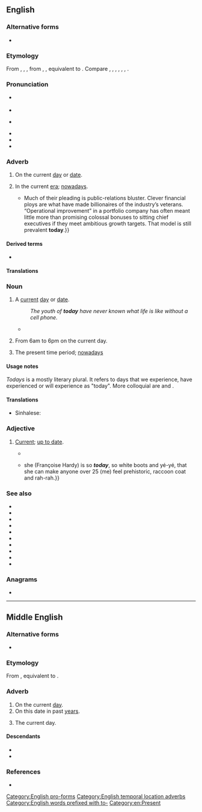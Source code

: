 {{also|to-day}}
==English==

===Alternative forms===
* {{alter|en|to-day||archaic}}

===Etymology===
From {{inh|en|enm|today}}, {{m|enm|to-daie}}, {{m|enm|todæig}}, from {{inh|en|ang|tōdæġ}}, {{m|ang|tō dæġe|t=today|lit=on [the/this] day, [this] day forward}}, equivalent to {{af|en|to|day}}. Compare {{cog|stq|däälich|t=today}}, {{cog|nl|vandaag|t=today}}, {{cog|osx|hindag|t=today|lit=[this] day forward}}, {{cog|nds-de|vandage}}, {{m|nds-de|vandaag|t=today}}, {{cog|sv|i dag}}, {{m|sv|idag|t=today}}.

===Pronunciation===
* {{a|RP}} {{IPA|en|/təˈdeɪ/}}
* {{audio|en|En-uk-today.ogg|Audio (RP)}}
* {{a|GA}} {{IPA|en|/təˈdeɪ/|[tʰəˈdeɪ]|/tʊˈdeɪ/|[tʰʊˈdeɪ]|[tʰʉɾeɪː]}}
* {{audio|en|En-us-today.ogg|Audio (GA)}}
* {{rhymes|en|eɪ|s=2}}
* {{hyphenation|en|to|day}}

===Adverb===
{{en-adv|-}}

# On the current [[day]] or [[date]].
#: {{ux|en|I want this done '''today'''.}}
#: {{ux|en|'''Today''', my brother went to the shops.}}
# In the current [[era]]; [[nowadays]].
#* {{quote-journal|en|date=2013-06-22|volume=407|issue=8841|page=70|magazine={{w|The Economist}}
|title=[http://www.economist.com/news/finance-and-economics/21579879-buy-out-firm-really-does-focus-operational-improvements-engineers Engineers of a different kind]
|passage=Private-equity nabobs bristle at being dubbed mere financiers.{{...}}Much of their pleading is public-relations bluster. Clever financial ploys are what have made billionaires of the industry’s veterans. “Operational improvement” in a portfolio company has often meant little more than promising colossal bonuses to sitting chief executives if they meet ambitious growth targets. That model is still prevalent '''today'''.}}
#: {{ux|en|In the 1500s, people had to do things by hand, but '''today''' we have electric can openers.}}

====Derived terms====
* {{l|en|today is a good day to die}}

====Translations====
{{trans-top|on the current day}}
{{multitrans|data=
* Abkhaz: {{tt|ab|иахьа}}
* Adyghe: {{tt|ady|непэ}}, {{tt|ady|мы}}
* Afrikaans: {{tt+|af|vandag}}
* Ainu: {{t|ain|タント |tr=tanto}}
* Albanian: {{tt+|sq|sot}}
* Alviri-Vidari:
*: Vidari: {{tt|avd|آرو|tr=āru}}
* Amharic: {{tt|am|ዛሬ}}
* Arabic: {{tt|ar|الْيَوْمَ}}
*: Egyptian Arabic: {{tt|arz|النهرده|tr=ennɑhɑ́rdɑ}}
*: Gulf Arabic: {{tt|afb|اليوم|tr=il-yōm}}
*: Hijazi Arabic: {{tt|acw|اليوم|tr=al-yōm}}
*: Moroccan Arabic: {{tt|ary|اليوم|tr=el-yūma, el-yūm}}
*: South Levantine Arabic: {{tt|ajp|اليوم|tr=il-yōm}}
* Aragonese: {{tt+|an|hue}}
* Armenian: {{tt+|hy|այսօր}}
* Aromanian: {{tt+|rup|adzã}}, {{tt|rup|asãndzã}}
* Assamese: {{tt|as|আজি}}
* Assyrian Neo-Aramaic: {{tt|syc|ܐܕܝܘܡ|tr=ɛdjawm}}
* Asturian: {{tt+|ast|güei}}
* Atayal: {{tt|tay|soni'}}, {{tt|tay|kira'}}
* Avar: {{tt|av|жакъа|tr=žakʺa}}
* Azerbaijani: {{tt+|az|bugün}}
* Bashkir: {{tt|ba|бөгөн}}
* Basque: {{tt+|eu|gaur}}, {{tt+|eu|egun}}
* Belarusian: {{tt|be|сёння}}, {{tt|be|сяго́ння}}
* Bengali: {{tt+|bn|আজ}}
* Bhojpuri: {{t|bho|आजु|tr=aaj}}
* Bikol Central: {{tt+|bcl|ngunyan}}
* Breton: {{tt+|br|hiziv}}
* Bulgarian: {{tt+|bg|днес}}, {{tt+|bg|дне́ска}}
* Burmese: {{tt+|my|ယနေ့}}, {{tt+|my|ယခုနေ့}}, {{tt|my|ဒီနေ့}}
* Buryat: {{tt|bua|мүнөө}}
* Catalan: {{tt+|ca|avui}}
* Cebuano: {{tt|ceb|karon}}
* Central Atlas Tamazight: {{t|tzm|ⴰⵙⵙⴰ|tr=assa}}
* Central Dusun: {{tt|dtp|baino}}
* Chechen: {{tt|ce|тахана}}
* Cherokee: {{tt|chr|ᎪᎯᎢᎦ|tr=gohiiga}}
* Chichewa: {{tt|ny|lero}}
* Chinese:
*: Cantonese: {{tt+|yue|今日|tr=gam1 jat6}}
*: Dungan: {{tt|dng|җинтян}}, {{tt|dng|җир}}, {{tt|dng|җиргә}}, {{tt|dng|җер}}, {{tt|dng|җергә}}
*: Hakka: {{tt|hak|今晡日|tr=kîm-pû-ngit}}
*: Mandarin: {{tt+|cmn|今天|tr=jīntiān}}, {{tt+|cmn|今日|tr=jīnrì}}, {{tt+|cmn|今兒}}, {{tt+|cmn|今儿|tr=jīnr}}, {{tt+|cmn|今兒個}}, {{tt+|cmn|今儿个|tr=jīnrgè}} {{qualifier|dialectal}}
*: Min Dong: {{tt|cdo|今旦|tr=gĭng-dáng}}, {{tt|cdo|今旦日|tr=gĭng-dáng-nĭk}}
*: Min Nan: {{tt+|nan|今仔日|tr=kin-á-ji̍t/kin-á-li̍t}}
*: Wu: {{tt|wuu|今朝|tr=jin tsau}}
* Choctaw: {{tt|cho|himak nitak}}
* Chukchi: {{tt|ckt|игыр|tr=igyr}}
* Coptic: {{tt|cop|ⲡⲟⲟⲩ|tr=poou}}
* Cornish: {{tt|kw|hedhyw}}
* Corsican: {{tt+|co|oghje}}
* Cree: {{tt|cr|ᐊᓄᐦᐨ|tr=anohc}}
* Crimean Tatar: {{tt|crh|bugün}}
* Crow: {{tt|cro|baapéesh}}
* Czech: {{tt+|cs|dnes}}
* Dakota: {{tt|dak|aƞpetu de}}
* Dalmatian: {{tt|dlm|vai}}, {{tt|dlm|vuai}}
* Danish: {{tt+|da|i dag}}, {{tt|da|idag}} {{qualifier|former spelling}}
* Dhivehi: {{tt|dv|މިއަދު}}
* Dhuwal: {{tt|dwu|gaathura}}
* Dolgan: {{tt|dlg|бүгүн|tr=bügün}}
* Dutch: {{tt+|nl|vandaag}}
* Dzongkha: {{tt|dz|ད་རིས་|tr=da ris}}
* Eastern Arrernte: {{tt|aer|lyete}}
* Egyptian: {{t-egy|mjn|h=mi-n:N5}}
* Elfdalian: {{tt|ovd|i dag}}
* Emilian: {{tt|egl|incû}}
* Erzya: {{tt|myv|течи}}
* Esperanto: {{tt+|eo|hodiaŭ}}
* Estonian: {{tt+|et|täna}}
* Evenki: {{tt|evn|эсӣ-тырга}}
* Faliscan: {{tt|xfa|foied}}
* Faroese: {{tt|fo|í dag}}
* Fijian: {{tt+|fj|nikua}}
* Finnish: {{tt+|fi|tänään}}
* Franco-Provençal: {{tt|frp|houê}}
* French: {{tt+|fr|aujourd'hui}}
* Friulian: {{tt|fur|vuê}}
* Galician: {{tt+|gl|hoxe}}
* Gallo: {{tt|roa-gal|anoet}}
* Gamilaraay: {{tt|kld|yilaathu}}
* Georgian: {{tt|ka|დღეს}}
* German: {{tt+|de|heute}}
*: Alemannic German: {{tt|gsw|heit}}, {{tt|gsw|hit}}, {{tt|gsw|hüt}}
*: Bavarian: {{tt|bar|haid}}
* Greek: {{tt+|el|σήμερα}}
*: Ancient: {{tt|grc|σήμερον}}, {{tt|grc|τήμερον}} {{qualifier|Attic}}
*: Doric: {{tt|grc|σάμερον}}
* Greenlandic: {{tt|kl|ullumi}}
* Guaraní: {{tt+|gn|ange}}, {{tt|gn|ko árape}}
* Gujarati: {{tt|gu|આજે}}
* Haitian Creole: {{tt|ht|jodi a}}
* Hausa: {{tt|ha|yau}}
* Hawaiian: {{tt|haw|kēia lā}}
* Hebrew: {{tt|he|הַיּוֹם|tr=hayóm}}, {{tt|he|כיום|tr=kayóm}}
* Higaonon: {{tt|mba|iman}}
* Hindi: {{tt+|hi|आज}}, {{tt|hi|यौम}}, {{tt+|hi|अद्य}}
* Hopi: {{tt|hop|taava}}, {{tt|hop|pu'}}
* Hungarian: {{tt+|hu|ma}}
* Hunsrik: {{tt|hrx|heit}}
* Icelandic: {{tt+|is|í dag}}
* Ido: {{tt+|io|hodie}}, {{tt+|io|cadie}}
* Igbo: {{t|ig|taa}}
* Indonesian: {{tt+|id|hari ini}}
* Ingush: {{tt|inh|тахан}}
* Interlingua: {{tt+|ia|hodie}}
* Inuktitut: {{tt|iu|ᐅᓪᓗᒥ|tr=ullumi}}
* Inupiaq: {{tt|ik|uvlupak}}, {{tt|ik|uvluvak}}
* Irish: {{tt+|ga|inniu}}
*: Old Irish: {{tt|sga|indiu}}
* Italian: {{tt+|it|oggi}}
* Japanese: {{tt+|ja|今日|tr=きょう, kyō}}, {{tt+|ja|本日|tr=ほ​んじつ, honjitsu}}
* Javanese: {{tt|jv|ꦢꦶꦤꦲꦶꦏꦶ|tr=dina iki}} {{q|low}}, {{tt|jv|ꦢꦶꦤ꧀ꦠꦼꦤ꧀ꦥꦸꦤꦶꦏ|tr=dinten punika}} {{q|high}}
*: Central Javanese: {{tt|jv|ꦢꦶꦤꦏꦶꦪꦶ|tr=dina kiyi}} {{q|low}}, {{tt|jv|ꦢꦶꦤ꧀ꦠꦼꦤ꧀ꦩꦼꦤꦶꦏ|tr=dinten menika}} {{q|high}}
*: Western Javanese: {{tt|jv|ꦢꦶꦤꦏꦪꦺ|tr=dina kiyè}} {{q|low}}, {{tt|jv|ꦢꦶꦤꦏꦶꦲꦼꦤ꧀|tr=dina kien}} {{q|low}}
* Jeju: {{tt|jje|오널}}
* Jingpho: {{tt|kac|daini}}
* K'iche': {{tt|quc|kamik}}
* Kaingang: {{t|kgp|ũri}}
* Kalmyk: {{tt|xal|эндр}}
* Kannada: {{tt+|kn|ಇಂದು}}
* Kapampangan: {{tt|pam|ngeni}}
* Karelian: {{tt|krl|tänäpäi}}
* Kashmiri: {{tt+|ks|اَز|tr=az}}
* Kashubian: {{tt|csb|dzysô}}
* Kazakh: {{tt+|kk|бүгін}}
* Khakas: {{tt|kjh|пӱӱн|tr=püün}}
* Khmer: {{tt|km|ថ្ងៃនេះ}}
* Kikuyu: {{tt|ki|ũmũthĩ}}
* Komi-Zyrian: {{tt|kpv|талун}}
* Kongo: {{tt|kg|bubu}}
* Konkani: {{tt|kok|aiz}}
* Korean: {{tt+|ko|오늘}}, {{tt+|ko|금일(今日)}} {{qualifier|formal}}
* Kurdish:
*: Central Kurdish: {{tt+|ckb|ئەمرۆ}}
*: Northern Kurdish: {{tt+|kmr|îro}}
* Kyrgyz: {{tt+|ky|бүгүн}}
* Lakota: {{tt|lkt|anpetu ki le}}
* Lao: {{tt+|lo|ມື້ນີ້}}
* Ladin: {{tt|lld|ncuei}}
* Latin: {{tt+|la|hodie}}
{{trans-mid}}
* Latvian: {{tt|lv|šodien}}
* Laz: {{tt|lzz|ანდღა}}
* Limburgish: {{tt|li|huui}}, {{tt+|li|vandaag}}
* Lingala: {{tt|ln|lelo}}
* Lithuanian: {{tt+|lt|šiandien}}
* Livonian: {{tt|liv|tämpõ}}
* Lombard: {{tt|lmo|incö}}, {{tt+|lmo|incœu}}
* Low German:
*: Dutch Low Saxon: {{tt|nds-nl|vandäge}}
*: German Low German: {{tt|nds-de|hüüt}}, {{tt|nds-de|vondaag}}
* Luganda: {{t|lg|leero}}
* Luhya: {{tt|luy|luno}}
* Luo: {{t|luo|kawuono}}
* Luxembourgish: {{tt+|lb|haut}}
* Macedonian: {{tt|mk|денес}}
* Malagasy: {{tt+|mg|anio}}, {{tt+|mg|androany}}
*: Tsimihety: {{tt+|mg|aniany}}
* Malay: {{tt+|ms|hari ini}}
*: Jambi Malay: {{tt|jax|hari iko}}
*: Kelantan-Pattani Malay: {{tt|mfa|aghi nih}}, {{tt|mfa|aghi ning}}
*: Sarawak Malay: {{tt|ms|hari tok}}
*: Terengganu Malay: {{tt|ms|aghi ning}}, {{tt|ms|aghai naing}}
* Malayalam: {{tt+|ml|ഇന്ന്}}, {{tt+|ml|പുകയില}}
* Maltese: {{tt|mt|illum}}
* Manchu: {{tt|mnc|ᡝᠨᡝᠩᡤᡳ}}
* Manipuri: {{t+|mni|ꯉꯁꯤ|tr=ngasi}}
* Mansi: {{tt|mns|тыхо̄тал}}
* Manx: {{tt|gv|jiu}}
* Maori: {{tt|mi|tēnei rā}}
* Marathi: {{t|mr|आज|tr=āja}}
* Minangkabau: {{tt|min|hari iko}}
* Mirandese: {{tt|mwl|hoije}}
* Mohawk: {{tt|moh|ón:wa’k}}
* Moksha: {{tt|mdf|тячи}}
* Mongolian:
*: Cyrillic: {{tt+|mn|өнөөдөр}}
* Mòcheno: {{tt|mhn|hait}}
* Nahuatl: {{tt|nah|axkan}}, {{tt+|nah|axan}}
* Navajo: {{tt|nv|díí jį́}}
* Neapolitan: {{tt|nap|ogge}}, {{tt|nap|oie}}
* Nepali: {{tt+|ne|आज|tr=āja}}
* Norman: {{tt|nrf|aniet}} {{qualifier|Jersey}}, {{tt|nrf|annyi}} {{qualifier|continental Normandy}}, {{tt|nrf|ogniet}} {{qualifier|Guernsey}}
* North Frisian: {{tt|frr|diling}}, {{tt|frr|deling}} {{qualifier|Sylt}}
* Northern Ohlone: {{tt|cst|ne ṭuuxi}}
* Northern Sami: {{tt|se|odne}}
* Norwegian: {{tt+|no|idag}} {{qualifier|Riksmål}}
*: Bokmål: {{tt+|nb|i dag}}
*: Nynorsk: {{tt|nn|i dag}}
* Occitan: {{tt+|oc|uèi}}
* Ojibwe: {{tt|oj|noongom}}
* Old Church Slavonic:
*: Cyrillic: {{tt|cu|дьньсь}}
* Old East Slavic: {{tt|orv|сего дьне}}, {{tt|orv|дьньсь}}
* Old English: {{tt|ang|tōdæġ}}
* Old Prussian: {{tt|prg|šandēinan}}
* Oriya: {{tt|or|ଆଜି}}
* Oromo: {{t|om|har’a}}
* Ossetian: {{tt|os|абон}}
* Ottoman Turkish: {{tt|ota|الیوم|tr=elyevm}}, {{tt|ota|بوگون|tr=bugün}}
* Pashto: {{tt|ps|نن ورځ|tr=nan wraź}}
* Persian: {{tt+|fa|امروز|tr=emruz}}
* Piedmontese: {{tt|pms|ancheuj}}
* Pipil: {{tt|ppl|ashan}}
* Pitjantjatjara: {{tt|pjt|walykunya}}
* Polish: {{tt+|pl|dzisiaj}}, {{tt+|pl|dziś}}
* Portuguese: {{tt+|pt|hoje}}
* Punjabi: {{tt+|pa|ਅੱਜ}}
* Q'eqchi: {{tt|kek|anaqwan}}, {{tt|kek|hoon}}
* Quechua: {{tt|qu|kunan pacha}}
* Rapa Nui: {{tt|rap|’arīnā}}
* Rohingya: {{t-needed|rhg}}
* Romagnol: {{t|rgn|incù}}
* Romani: {{tt|rom|avdies}}
* Romanian: {{tt+|ro|astăzi}}, {{tt+|ro|azi}}
* Romansch: {{tt|rm|oz}}
* Russian: {{tt+|ru|сего́дня}}
* Rusyn: {{tt|rue|днесь}}, {{tt|rue|ны́нї}}
* Samoan: {{tt|sm|aso nei}}
* Sanskrit: {{tt+|sa|अद्य}}
* Sardinian:
*: Campidanese: {{tt|sc|oi}}
* Saterland Frisian: {{tt|stq|däälich}}
* Scots: {{tt|sco|day|alt=the day}}
* Scottish Gaelic: {{tt|gd|an-diugh}}
* Serbo-Croatian:
*: Cyrillic: {{tt|sh|да̀нас}}
*: Roman: {{tt+|sh|dànas}}
* Shona: {{tt|sn|nhasi}}
* Sichuan Yi: {{tt|ii|ꀃꑍ|tr=ip nyip}}
* Sicilian: {{tt|scn|ùoggi}}, {{tt+|scn|oggi}}, {{tt+|scn|oji}}
* Sindhi: {{tt+|sd|اَڄُ|tr=aju}}
* Sinhalese: {{tt+|si|අද}}
* Slovak: {{tt+|sk|dnes}}
* Slovene: {{tt+|sl|dánes}}
* Somali: {{tt+|so|maanta}}
* Sorbian:
*: Lower Sorbian: {{tt|dsb|źinsa}}
*: Upper Sorbian: {{tt+|hsb|dźensa}}
* Sotho: {{tt+|st|kajeno}}
* Southern Altai: {{tt|alt|бӱгӱн}}
* Southern Ohlone: {{tt|css|naha}}
* Spanish: {{tt+|es|hoy}}
* Sundanese: {{tt|su|ᮕᮧᮆ ᮃᮚᮩᮔ}} {{q|low}}, {{tt|su|ᮕᮧᮆ ᮄᮉ}} {{q|low}}, {{tt|su|ᮓᮤᮔ᮪ᮒᮨᮔ᮪ ᮃᮚᮩᮔ}} {{q|high}}, {{tt|su|ᮓᮤᮔ᮪ᮒᮨᮔ᮪ ᮄᮉ}} {{q|high}}
* Svan: {{tt|sva|ლა̈დი}}
* Swahili: {{tt+|sw|leo}}
* Swedish: {{tt+|sv|idag}}, {{tt+|sv|i dag}}
* Sylheti: {{tt|syl|ꠀꠁꠎ}}
* Tabasaran: {{tt|tab|гъи}}
* Tagalog: {{tt+|tl|ngayon}}
* Tai Dam: {{t-needed|blt}}
* Tai Nüa: {{t-needed|tdd}}
* Tajik: {{tt+|tg|имрӯз}}
* Talysh:
*: Asalemi: {{tt|tly|ام روج|tr=əm ruj}}, {{tt|tly|ام روز|tr=əm ruz}}, {{tt|tly|امروج|tr=əmruj}}, {{tt|tly|امروز|tr=əmruz}}
* Tamil: {{tt+|ta|இன்று}}
* Tarantino: {{tt|roa-tar|ôsce}}
* Tatar: {{tt|tt|бүген}}
* Telugu: {{tt+|te|నేడు}}
* Thai: {{tt|th|วันนี้}}
* Tibetan: {{tt|bo|ད་རིང}}
* Tigrinya: {{tt+|ti|ሎሚ}}
* Tocharian B: {{tt|txb|ñerwe}}
* Tongan: {{tt|to|‘aho ni}}
* Tupinambá: {{qualifier|past}} {{tt|tpn|oîeí}}, {{qualifier|future}} {{tt|tpn|kori}}
* Turkish: {{tt+|tr|bugün}}
* Turkmen: {{tt|tk|bugün}}, {{tt|tk|şu gün}}
* Tuvan: {{t|tyv|бөгүн |tr=bögün}}
* Udmurt: {{tt|udm|туннэ}}
* Ukrainian: {{tt+|uk|сього́дні}}, {{tt|uk|ни́ні}}
* Urdu: {{tt+|ur|آج|tr=āj}}
* Uyghur: {{tt+|ug|بۈگۈن}}
* Uzbek: {{tt+|uz|bugun}}
* Venetian: {{tt|vec|ancùo}}
* Vietnamese: {{tt+|vi|hôm nay}} ({{tt|vi|𣋚𠉞}}), {{tt|vi|bữa nay}} ({{tt|vi|𣇜𠉞}})
* Volapük: {{tt+|vo|adelo}}
* Walloon: {{tt+|wa|ouy}}, {{tt+|wa|enute}}, {{tt+|wa|ådjourdu}}
* Warlpiri: {{tt|wbp|jalangu}}
* Welsh: {{tt|cy|heddiw}}
* West Frisian: {{tt+|fy|hjoed}}
* White Hmong: {{tt|mww|hnub no}}
* Wiradhuri: {{tt|wrh|dhalang}}, {{tt|wrh|ngidyigalila}}
* Wolof: {{tt+|wo|tey}}
* Xhosa: {{tt|xh| namhlanje}}
* Yagnobi: {{tt|yai|инур}}
* Yakut: {{tt|sah|бүгүн}}
* Yiddish: {{tt|yi|הײַנט}}
* Yoruba: {{tt|yo|lónìí}}
* Yup'ik: {{tt|esu|unuamek}}
* Zazaki: {{tt|zza|noroz}}, {{tt+|zza|ewro}}
* Zhuang: {{tt|za|ngoenzneix}}
* Zulu: {{tt|zu|namhlanje}}
{{trans-bottom}}

{{trans-top-also|nowadays|nowadays|these days}}
* Afrikaans: {{tt+|af|deesdae}}
* Andi: {{tt|ani|желъал}}
* Arabic: {{tt|ar|حَاضِر}}
*: Egyptian Arabic: {{tt|arz|الأيام دي|tr=el-ayyām di}}
*: Moroccan Arabic: {{tt|ary|هاد الإيام|tr=hād el-ʔiyyām}}, {{tt|ary|هاد الوقت|tr=hād el-waqt}}, {{tt|ary|هاد الساعة|tr=hād es-sāʕa}}
* Armenian: {{tt+|hy|այսօր}}
* Avar: {{tt|av|жакъа}}
* Bashkir: {{tt|ba|бөгөн}}
* Basque: {{tt+|eu|gaur egun}}
* Breton: {{tt+|br|bremañ}}, {{tt|br|hiziv an deiz}}
* Bulgarian: {{tt+|bg|сега́}}
* Catalan: {{tt|ca|avui en dia}}, {{tt|ca|avui dia}}
* Cebuano: {{tt|ceb|karon}}, {{tt|ceb|karong panahon}}
* Chinese:
*: Mandarin: {{tt+|cmn|現代}}, {{tt+|cmn|现代|tr=xiàndài}}
* Czech: {{tt+|cs|dnes}}, {{tt|cs|v dnešní době}}
* Danish: {{tt+|da|i dag}}, {{tt|da|i vore dage}}
* Dutch: {{tt+|nl|tegenwoordig}}, {{tt|nl|vandaag de dag}}, {{tt+|nl|heden ten dage}}, {{tt+|nl|vandaag}}
* Esperanto: {{tt+|eo|nuntempe}}
* Estonian: {{tt+|et|täna}}
* Finnish: {{tt+|fi|nykyisin}}, {{tt+|fi|nykyään}}
* French: {{tt+|fr|de nos jours}}, {{tt+|fr|actuellement}}
* Galician: {{tt+|gl|hoxe en día}}
* Georgian: {{tt|ka|დღესდღეობით}}, {{tt|ka|ამჟამად}}
* German: {{tt+|de|heutzutage}}
* Greek: {{tt+|el|σήμερα}}
* Hebrew: {{tt|he|הַיּוֹם|tr=hayóm}}
* Hungarian: {{tt+|hu|ma}}, {{tt+|hu|manapság}}, {{tt+|hu|napjainkban}}
* Indonesian: {{tt|id|masa sekarang}}, {{tt|id|dewasa ini}}
* Interlingua: {{tt+|ia|hodie}}, {{tt|ia|actualmente}}
* Irish: {{tt+|ga|inniu}}
* Italian: {{tt+|it|oggi}}, {{tt+|it|oggigiorno}}, {{tt+|it|attualmente}}
* Japanese: {{tt+|ja|今日|tr=こんにち, konnichi}}
{{trans-mid}}
* Korean: {{tt+|ko|오늘날}}
* Lakota: {{tt|lkt|apetu ki le}}
* Latin: {{tt+|la|hodie}}, {{tt|la|hoc die}}
* Latvian: {{tt|lv|šodien}}
* Luxembourgish: {{tt|lb|hautdesdaags}}
* Macedonian: {{tt|mk|се́га}}, {{tt|mk|де́нес}}
* Maltese: {{tt|mt|illum il-ġurnata}}
* Navajo: {{tt|nv|dííshjį́}}
* Occitan: {{tt+|oc|uèi}}
* Ojibwe: {{tt|oj|noongom}}
* Polish: {{tt|pl|w dzisiejszych czasach}}
* Portuguese: {{tt+|pt|hoje}}, {{tt+|pt|hoje em dia}}, {{tt+|pt|atualmente}}
* Romanian: {{tt+|ro|astăzi}}, {{tt|ro|ziua de azi}}, {{tt+|ro|acum}}
* Russian: {{tt+|ru|сего́дня}}, {{tt|ru|в настоя́щее вре́мя}}, {{tt+|ru|тепе́рь}}
* Serbo-Croatian:
*: Cyrillic: {{tt|sh|са̀дашњица}}, {{tt|sh|да̀нашњица}}, {{tt|sh|да̀нас}}, {{tt|sh|данданас}}
*: Roman: {{tt+|sh|sàdašnjica}}, {{tt+|sh|dànašnjica}}, {{tt+|sh|dànas}}, {{tt+|sh|dandanas}}
* Sindhi: {{tt+|sd|اَڄُ|m|tr=ajju}}
* Slovak: {{tt+|sk|dnes}}
* Slovene: {{tt+|sl|dánes}}, {{tt|sl|dándánes}}
* Spanish: {{tt+|es|hoy}}, {{tt|es|hoy en día}}, {{tt+|es|hoy día}}, {{tt+|es|actualmente}}
* Swedish: {{tt+|sv|idag}}, {{tt+|sv|nu för tiden}}, {{tt+|sv|nuförtiden}} {{q|alternative spelling}}
* Tagalog: {{tt+|tl|ngayon}}
* Thai: {{tt|th|วันนี้}}, {{tt|th|ตอนนี้}}, {{tt+|th|ปัจจุบัน}}
* Turkish: {{tt+|tr|bugün}}, {{tt|tr|günümüz}}, {{tt|tr|günümüzde}}
* Vietnamese: {{tt+|vi|ngày nay}}
* Volapük: {{tt+|vo|nutimo}}
* West Frisian: {{tt|fy|hjoed de dei}}, {{tt|fy|no}}
* Yiddish: {{tt|yi|הײַנט}}
}}<!-- close {{multitrans}} -->
{{trans-bottom}}

===Noun===
{{en-noun}}

# A [[current]] [[day]] or [[date]].
#: {{syn|en|current day|this day}}
#: {{ux|en|'''Today''' is the day we'll fix this once and for all.}}
#: ''The youth of '''today''' have never known what life is like without a cell phone.''
#* {{quote-book|en|year=1899|author={{w|Hughes Mearns}}
|title={{w|Antigonish (poem)|Antigonish}}
|passage=Yesterday, upon the stair&nbsp;/ I met a man who wasn’t there&nbsp;/ He wasn’t there again '''today'''&nbsp;/ I wish, I wish he’d go away&nbsp;&hellip;}}
# {{lb|en|informal|or|meteorology}} From 6am to 6pm on the current day.
# The present time period; [[nowadays]]

====Usage notes====
''Todays'' is a mostly literary plural. It refers to days that we experience, have experienced or will experience as "today". More colloquial are {{m|en|these days}} and {{m|en|nowadays}}.

====Translations====
{{trans-top|today (''noun'')}}
{{multitrans|data=
* Afrikaans: {{tt+|af|vandag}}
* Ainu: {{tt|ain|タント|tr=tanto}}
* Alemannic German: {{tt|gsw|heit}}, {{tt|gsw|hit}}, {{tt|gsw|hüt}}
* Arabic: {{tt|ar|الْيَوْم}}
*: Egyptian Arabic: {{tt|arz|النهرده|tr=ennɑhɑ́rdɑ}}
*: Moroccan Arabic: {{tt|ary|اليوم|m|tr=el-yūma, el-yūm}}, {{tt|ary|هاد النهار|tr=hād en-nhār}}
* Armenian: {{tt+|hy|այսօր}}
* Assyrian Neo-Aramaic: {{tt|syc|ܐܕܝܘܡ}}
* Asturian: {{tt+|ast|güei|m}}
* Basque: {{tt+|eu|gaur}}
* Bulgarian: {{tt+|bg|днес}}, {{tt+|bg|дне́ска}}
* Catalan: {{tt+|ca|avui}}, {{tt+|ca|hui|m}}
* Chinese:
*: Cantonese: {{tt+|yue|今日|tr=gam1 yat6}}, {{tt|yue|今天|tr=kam1 tin1}}
*: Hakka: {{tt|hak|今晡日|tr=kîm-pû-ngit}}
*: Mandarin: {{tt+|cmn|今天|tr=jīntiān}}, {{tt+|cmn|今日|tr=jīnrì}}
*: Min Nan: {{tt+|nan|今仔日|tr=kin-á-ji̍t, kin-á-li̍t}}
* Czech: {{tt+|cs|dnešek|m}}
* Danish: {{tt+|da|i dag}}
* Dutch: {{tt+|nl|vandaag}}
* Egyptian: {{t-egy|mjn|m|h=mi-n:N5}}
* Estonian: {{tt+|et|täna}}
* Finnish: {{tt+|fi|tämä päivä}} {{qualifier|this day}}, {{tt|fi|kuluva päivä}}
* French: {{tt+|fr|aujourd'hui|m}}
* Galician: {{tt+|gl|hoxe}}
* Georgian: {{tt|ka|დღეს}}
* German: {{tt+|de|Heute}}
* Greek: {{tt+|el|σήμερα}}
* Guaraní: {{tt|gn|ko ára}}
* Gujarati: {{tt+|gu|આજ|f}}
* Hebrew: {{tt|he|הַיּוֹם|tr=hayóm}}
* Hindi: {{tt+|hi|आज|m}}
* Hungarian: {{tt+|hu|ma}}
* Ido: {{tt+|io|hodie}}
* Ifè: {{tt|ife|oni|alt=òní}}
* Igala: {{tt|igl|èñíni}}
* Indonesian: {{tt|id|[[hari]] [[ini]]}}
* Interlingua: {{tt+|ia|hodie}}
* Irish: {{tt|ga|an lá inniu}}
* Italian: {{tt+|it|oggi}}
* Japanese: {{tt+|ja|今日|tr=きょう, kyō}}
* Javanese: {{tt|jv|ꦢꦶꦤꦲꦶꦏꦶ|tr=dina iki}} {{q|low}}, {{tt|jv|ꦢꦶꦤ꧀ꦠꦼꦤ꧀ꦥꦸꦤꦶꦏ|tr=dinten punika}} {{q|high}}
*: Central Javanese: {{tt|jv|ꦢꦶꦤꦏꦶꦪꦶ|tr=dina kiyi}} {{q|low}}, {{tt|jv|ꦢꦶꦤ꧀ꦠꦼꦤ꧀ꦩꦼꦤꦶꦏ|tr=dinten menika}} {{q|high}}
*: Western Javanese: {{tt|jv|ꦢꦶꦤꦏꦪꦺ|tr=dina kiyè}} {{q|low}}, {{tt|jv|ꦢꦶꦤꦏꦶꦲꦼꦤ꧀|tr=dina kien}} {{q|low}}
* Jeju: {{tt|jje|오널}}
* Jingpho: {{tt|kac|daini}}
* Kabuverdianu: {{tt|kea|oji}}
* Kazakh: {{tt|kk|[[бүгінгі]] [[күн]]}}
* Kikuyu: {{tt|ki|ũmũthĩ|c14}}
* Korean: {{tt+|ko|오늘}}, {{tt+|ko|금일(今日)}} {{qualifier|formal}}
* Kurdish:
*: Central Kurdish: {{tt+|ckb|ئەمرۆ}}
*: Northern Kurdish: {{tt+|kmr|îro|f}}
{{trans-mid}}
* Lakota: {{tt|lkt|anpetu ki le}}
* Lao: {{tt+|lo|ມື້ນີ້}}
* Latin: {{tt+|la|hodie}}
* Latvian: {{tt|lv|šodiena|f}}
* Lithuanian: {{tt|lt|šiandiena|f}}
* Macedonian: {{tt|mk|денес}}
* Manchu: {{tt|mnc|ᡝᠨᡝᠨᡤᡤᡳ}}
* Navajo: {{tt|nv|díí jį́}}, {{tt|nv|jį́į́dą́ą́ʼ}}
* Northern Sami: {{tt|se|otná}}
* Norwegian:
*: Bokmål: {{tt+|nb|i dag}}
*: Nynorsk: {{tt|nn|i dag}}
* Occitan: {{tt+|oc|ancuei}}
* Ojibwe: {{tt|oj|noongom}}
* Olukumi: {{tt|ulb|oni|alt=òní}}
* Ottoman Turkish: {{tt|ota|بوگون|tr=bugün}}
* Papiamentu: {{tt|pap|awe}}
* Persian: {{tt+|fa|امروز|tr=emruz}}
* Polish: {{tt+|pl|dzisiaj}}, {{tt+|pl|dziś}}
* Portuguese: {{tt+|pt|hoje}}
* Romanian: {{tt+|ro|astăzi}}, {{tt+|ro|azi}}
* Russian: {{tt+|ru|сего́дня}}, {{tt|ru|[[сего́дняшний]] [[день]]|m}}
* Sardinian: {{tt|sc|oi}} {{qualifier|Campidanese}}
* Serbo-Croatian:
*: Cyrillic: {{tt|sh|да̀нас}}
*: Roman: {{tt+|sh|dànas}}
* Sindhi: {{tt+|sd|اَڄُ|tr=ajju}}
* Slovak: {{tt|sk|dnešok}}
* Slovene: {{tt+|sl|dánes}}, {{tt|sl|današnji dan|m}}
* Spanish: {{tt+|es|hoy|m}}, {{tt+|es|hoy día|m}}
* Sundanese: {{tt|su|ᮕᮧᮆ ᮃᮚᮩᮔ}} {{q|low}}, {{tt|su|ᮕᮧᮆ ᮄᮉ}} {{q|low}}, {{tt|su|ᮓᮤᮔ᮪ᮒᮨᮔ᮪ ᮃᮚᮩᮔ}} {{q|high}}, {{tt|su|ᮓᮤᮔ᮪ᮒᮨᮔ᮪ ᮄᮉ}} {{q|high}}
* Swedish: {{tt+|sv|idag|c}}
* Sylheti: {{tt|syl|ꠀꠁꠎ}}
* Tagalog: {{tt+|tl|ngayon}}
* Tarantino: {{tt|roa-tar|ôsce}}
* Thai: {{tt|th|วันนี้}}
* Tibetan: {{tt|bo|ད་རིང}}
* Tupinambá: {{tt|tpn|kó 'ara}}
* Turkish: {{tt+|tr|bugün}}
* Tuvan: {{tt|tyv|бо хүн}}
* Ukrainian: {{tt+|uk|сього́дні}}
* Urdu: {{tt|ur|امروز|tr=irmoz}}
* Vietnamese: {{tt|vi|bữa nay}}, {{tt+|vi|hôm nay}}
* Volapük: {{tt+|vo|adel}}
* Welsh: {{tt|cy|heddiw}}
* West Frisian: {{tt+|fy|hjoed}}
* Yakut: {{tt|sah|бүгүн}}, {{tt|sah|[[бүгүҥҥү]] [[күн]]}}
* Yiddish: {{tt|yi|הײַנט}}
* Yoruba: {{tt|yo|òní}}
* Zhuang: {{tt|za|ngoenzneix}}
}}<!-- close {{multitrans}} -->
{{trans-bottom}}

{{checktrans-top}}
* Sinhalese: {{t+check|si|අද}}
{{trans-mid}}
{{trans-bottom}}

===Adjective===
{{en-adj|-}}

# {{lb|en|informal}} [[current|Current]]; [[up to date]].
#: {{syn|en|now}}
#* {{quote-book|en|author=Tom Wolfe|authorlink=Tom Wolfe|quotee={{w|Phil Spector}}|chapter=The First Tycoon of Teen|title={{w|The Kandy-Kolored Tangerine-Flake Streamline Baby}}|year=1965|publisher=Farrar, Straus and Giroux|location=New York|pageurl=https://archive.org/details/kandykoloredtang00wolf/page/67/mode/1up|isbn=978-0-317-59297-9|oclc=42810524|page=67|passage=Actually, it's more like the blues. It's pop blues. I feel it's very American. It's very '''''today'''''. It's what people respond to today. }}
#* {{quote-journal|en|author=Joan Barthel|title=Francoise from France: White Boots and Ye-Ye|work=The New York Times|date=1966-12-18|url=https://www.nytimes.com/1966/12/18/archives/francoise-from-france-white-boots-and-yeye.html|issn=0362-4331|passage={{...}} she (Françoise Hardy) is so '''''today''''', so white boots and yé-yé, that she can make anyone over 25 (me) feel prehistoric, raccoon coat and rah-rah.}}

===See also===
* {{l|en|nowadays}}
* {{l|en|hodiernal}}
* {{l|en|hodiernally}}
* {{l|en|yesterday}}
* {{l|en|tomorrow night}}
* {{l|en|tonight}}
* {{l|en|last night}}
* {{l|en|nudiustertian}}
* {{l|en|hesternal}}
* {{l|en|hesternally}}

===Anagrams===
* {{anagrams|en|a=adoty|toady}}

[[Category:English pro-forms]]
[[Category:English temporal location adverbs]]
[[Category:English words prefixed with to-]]
[[Category:en:Present]]

----

==Middle English==

===Alternative forms===
* {{alter|enm|todæg|todæig|todai|todaie|todæi|todei|tedai|tedei|todaȝȝ}}

===Etymology===
From {{inh|enm|ang|tōdæġ}}, equivalent to {{prefix|enm|to|day}}.

===Adverb===
{{head|enm|adverb}}

# On the current [[day]].
# On this date in past [[year]]s.
# {{qualifier|used substantively}} The current day.

====Descendants====
* {{desc|en|today}}
* {{desc|yol|to-die}}

===References===
* {{R:MED Online|entry=todai|pos=adv|id=MED46102 |accessdate=10 April 2018}}